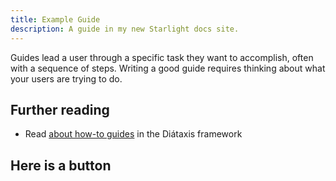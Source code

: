 ```yaml
---
title: Example Guide
description: A guide in my new Starlight docs site.
---
```


Guides lead a user through a specific task they want to accomplish, often with a sequence of steps.
Writing a good guide requires thinking about what your users are trying to do.

## Further reading

- Read [about how-to guides](https://diataxis.fr/how-to-guides/) in the Diátaxis framework

## Here is a button
<AButton/>
